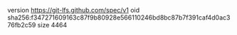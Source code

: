 version https://git-lfs.github.com/spec/v1
oid sha256:f347271609163c87f9b80928e566110246bd8bc87b7f391caf4d0ac376fb2c59
size 4464
